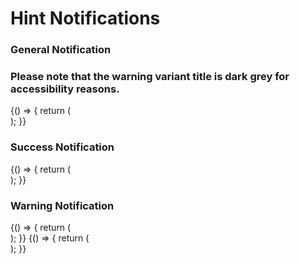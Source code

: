 
<Meta title="Components|Notifications/Hint" component={Notification} />

# Hint Notifications

### General Notification
### Please note that the warning variant title is dark grey for accessibility reasons.

<Preview>
  <Story name="hint general notification">
    {() => {
      return (
        <div style={{ padding: '2%' }}>
        <FluidContainer>
            <Row>
              <Column xsOffset={1} cols={10}>
                <Notification
                  type='hint'
                  closeButton
                  background
                  variant="general"
                  title="Notification title goes here"
                  content="The insurance provider will capture the full description and replacement value of the item(s) you wish to specify later"
                >
                </Notification>
              </Column>
            </Row>
            <Row>
              <Column xsOffset={1} cols={10}>
                <Notification
                  type='hint'
                  variant="general"
                  title="Notification title goes here"
                  content="The insurance provider will capture the full description and replacement value of the item(s) you wish to specify later"
                >
                </Notification>
              </Column>
            </Row>
            <Row>
              <Column xsOffset={1} cols={10}>
                <div style={{width: '50%'}}>
                  <Notification
                    type='hint'
                    variant="general"
                    title="Notification title goes here"
                    content="Provider will capture the full description"
                  />
                </div>
              </Column>
            </Row>
          </FluidContainer>
        </div>
      );
    }}
  </Story>
</Preview>

### Success Notification

<Preview>
  <Story name="hint success notification">
    {() => {
      return (
        <div style={{ padding: '2%' }}>
          <FluidContainer>
            <Row>
              <Column xsOffset={1} cols={10}>
                <Notification
                  type='hint'
                  background
                  variant="success"
                  title="Notification title goes here"
                  content="The insurance provider will capture the full description and replacement value of the item(s) you wish to specify later"
                />
              </Column>
            </Row>
            <Row>
              <Column xsOffset={1} cols={10}>
                <Notification
                  type='hint'
                  variant="success"
                  title="Notification title goes here"
                  content="The insurance provider will capture the full description and replacement value of the item(s) you wish to specify later"
                />
              </Column>
            </Row>
            <Row>
              <Column xsOffset={1} cols={10}>
                <div style={{width: '50%'}}>
                  <Notification
                    type='hint'
                    variant="success"
                    title="Notification title goes here"
                    content="Provider will capture the full description"
                  />
                </div>
              </Column>
            </Row>
          </FluidContainer>
        </div>
      );
    }}
  </Story>
</Preview>

### Warning Notification

<Preview>
  <Story name="hint warning notification">
    {() => {
      return (
        <div style={{ padding: '2%' }}>
          <FluidContainer>
            <Row>
              <Column xsOffset={1} cols={10}>
                  <Notification
                    type='hint'
                    background
                    variant="warning"
                    title="Notification title goes here"
                    content="The insurance provider will capture the full description and replacement value of the item(s) you wish to specify later"
                  />
              </Column>
            </Row>
            <Row>
              <Column xsOffset={1} cols={10}>
                <Notification
                  type='hint'
                  variant="warning"
                  title="Notification title goes here"
                  content="The insurance provider will capture the full description and replacement value of the item(s) you wish to specify later"
                />
              </Column>
            </Row>
            <Row>
              <Column xsOffset={1} cols={10}>
                <div style={{width: '50%'}}>
                  <Notification
                    type='hint'
                    variant="warning"
                    title="Notification title goes here"
                    content="Provider will capture the full description"
                  />
                </div>
              </Column>
            </Row>
          </FluidContainer>
        </div>
      );
    }}
  </Story>
</Preview>

<Preview>
  <Story name="hint error notification">
    {() => {
      return (
        <div style={{ padding: '2%' }}>
          <FluidContainer>
            <Row>
              <Column xsOffset={1} cols={10}>
                <Notification
                  type='hint'
                  background
                  variant="error"
                  title="Notification title goes here"
                  content="The insurance provider will capture the full description and replacement value of the item(s) you wish to specify later"
                />
              </Column>
            </Row>
            <Row>
              <Column xsOffset={1} cols={10}>
                <Notification
                  type='hint'
                  variant="error"
                  title="Notification title goes here"
                  content="The insurance provider will capture the full description and replacement value of the item(s) you wish to specify later"
                />
              </Column>
            </Row>
            <Row>
              <Column xsOffset={1} cols={10}>
                <div style={{width: '50%'}}>
                  <Notification
                    type='hint'
                    variant="error"
                    title="Notification title goes here"
                    content="Provider will capture the full description"
                  />
                </div>
              </Column>
            </Row>
          </FluidContainer>
        </div>
      );
    }}
  </Story>
</Preview>


<Props of={Notification} />


